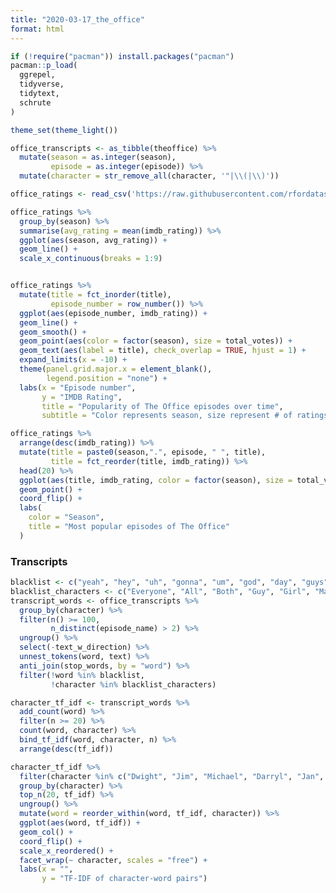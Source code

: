 ```yaml
---
title: "2020-03-17_the_office"
format: html
---
```


```r
if (!require("pacman")) install.packages("pacman")
pacman::p_load(
  ggrepel,
  tidyverse,
  tidytext,
  schrute
)

theme_set(theme_light())
```

```r
office_transcripts <- as_tibble(theoffice) %>% 
  mutate(season = as.integer(season),
         episode = as.integer(episode)) %>% 
  mutate(character = str_remove_all(character, '"|\\(|\\)'))

office_ratings <- read_csv('https://raw.githubusercontent.com/rfordatascience/tidytuesday/master/data/2020/2020-03-17/office_ratings.csv')
```

```r
office_ratings %>% 
  group_by(season) %>% 
  summarise(avg_rating = mean(imdb_rating)) %>% 
  ggplot(aes(season, avg_rating)) +
  geom_line() +
  scale_x_continuous(breaks = 1:9)


office_ratings %>% 
  mutate(title = fct_inorder(title),
         episode_number = row_number()) %>% 
  ggplot(aes(episode_number, imdb_rating)) +
  geom_line() +
  geom_smooth() +
  geom_point(aes(color = factor(season), size = total_votes)) +
  geom_text(aes(label = title), check_overlap = TRUE, hjust = 1) +
  expand_limits(x = -10) +
  theme(panel.grid.major.x = element_blank(),
        legend.position = "none") +
  labs(x = "Episode number",
       y = "IMDB Rating",
       title = "Popularity of The Office episodes over time",
       subtitle = "Color represents season, size represent # of ratings")
```
```r
office_ratings %>% 
  arrange(desc(imdb_rating)) %>% 
  mutate(title = paste0(season,".", episode, " ", title),
         title = fct_reorder(title, imdb_rating)) %>% 
  head(20) %>% 
  ggplot(aes(title, imdb_rating, color = factor(season), size = total_votes)) +
  geom_point() +
  coord_flip() +
  labs(
    color = "Season",
    title = "Most popular episodes of The Office"
  )
```

### Transcripts
```r
blacklist <- c("yeah", "hey", "uh", "gonna", "um", "god", "day", "guys", "call")
blacklist_characters <- c("Everyone", "All", "Both", "Guy", "Girl", "Man", "Woman", "Group")
transcript_words <- office_transcripts %>% 
  group_by(character) %>% 
  filter(n() >= 100,
         n_distinct(episode_name) > 2) %>% 
  ungroup() %>% 
  select(-text_w_direction) %>% 
  unnest_tokens(word, text) %>% 
  anti_join(stop_words, by = "word") %>% 
  filter(!word %in% blacklist,
         !character %in% blacklist_characters)

character_tf_idf <- transcript_words %>% 
  add_count(word) %>% 
  filter(n >= 20) %>% 
  count(word, character) %>% 
  bind_tf_idf(word, character, n) %>% 
  arrange(desc(tf_idf))
```

```r
character_tf_idf %>% 
  filter(character %in% c("Dwight", "Jim", "Michael", "Darryl", "Jan", "Holly")) %>% 
  group_by(character) %>% 
  top_n(20, tf_idf) %>% 
  ungroup() %>%
  mutate(word = reorder_within(word, tf_idf, character)) %>% 
  ggplot(aes(word, tf_idf)) +
  geom_col() +
  coord_flip() +
  scale_x_reordered() +
  facet_wrap(~ character, scales = "free") +
  labs(x = "",
       y = "TF-IDF of character-word pairs")
```

